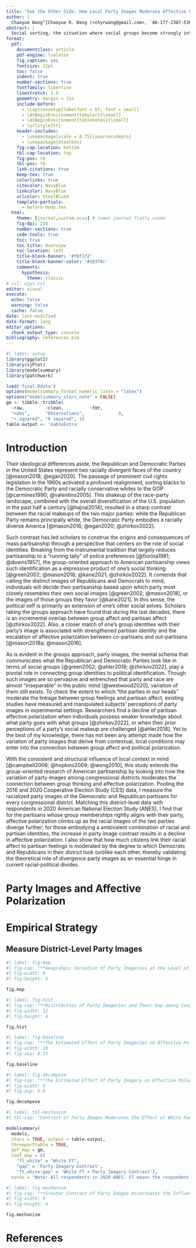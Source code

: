 ```yaml
---
title: "See the Other Side: How Local Party Images Moderate Affective Polarization"
author: |
  Chaoyue Wang^[Chaoyue R. Wang (<chyrwang@gmail.com>, `86-177-2387-5369`) is a senior student of Philosophy, Politics and Economics at Yuanpei College of Peking University, Beijing, China 100871. Data, codes, and other documents necessary to reproduce the results reported in this study are openly available at <https://github.com/Raphaellie/Local-Party-Images>.]
abstract: |
  Social sorting, the situation where social groups become strongly interconnected with political parties, has been examined as a contributing factor to affective polarization in American politics. By cultivating party images represented through prominent social identities, this process instills group tensions into party politics. Yet few existing studies takes advantage of local variations of partisan composition to investigate whether the extent to which current political polarization are affected by “parties in our head”. This research builds an index for party images for each congressional district using 2016 and 2020 Cooperative Election Studies, and links these local measures with 2020 American Election Studies where detailed indicators of polarization behavior are included. I find that the further the racial images of local partisans deviate from national stereotypes, the lower level of affective polarization is observed among the district’s respondents. The deviation of local party images also undermines the influence group feelings have in people’s polarization behavior. Heterogeneities by party and racial group are discussed.
format: 
  pdf:
    documentclass: article
    pdf-engine: lualatex
    fig_caption: yes
    fontsize: 12pt
    toc: false
    indent: true
    number-sections: true
    fontfamily: libertine
    linestretch: 1.5
    geometry: margin = 1in
    include-before: 
      - \captionsetup{labelfont = bf, font = small} 
      - \AtBeginEnvironment{tabular}{\small}
      - \AtBeginEnvironment{tablenotes}{\small}
      - \urlstyle{tt}
    header-includes: 
      - \usepackage[scale = 0.75]{sourcecodepro}
      - \usepackage{etoolbox}
    fig-cap-location: bottom
    tbl-cap-location: top
    fig-pos: tb
    tbl-pos: tb
    link-citations: true
    keep-tex: true
    colorlinks: true
    citecolor: NavyBlue
    linkcolor: NavyBlue
    urlcolor: SteelBlue4
    template-partials:
      - before-body.tex
  html:
    theme: [journal,custom.scss] # lumen journal flatly cosmo
    fig-dpi: 250
    number-sections: true
    code-tools: true
    toc: true
    toc-title: Overview
    toc-location: left
    title-block-banner: '#f0f1f2'
    title-block-banner-color: '#10378c'
    comments:
      hypothesis:
        theme: classic
# csl: ajps.csl
editor: visual
execute:
  echo: false
  warning: false
  cache: false
date: last-modified
date-format: long
editor_options: 
  chunk_output_type: console
bibliography: references.bib
---
```


```r
#| label: setup
library(ggplot2)
library(sjPlot)
library(modelsummary)
library(patchwork)

load('final.Rdata')
options(modelsummary_format_numeric_latex = "latex")
options("modelsummary_stars_note" = FALSE)
gm <- tibble::tribble(
  ~raw,        ~clean,          ~fmt,
  "nobs",      "Observations",             0,
  "r.squared", "R squared", 3)
table.output <- 'kableExtra'
```

# Introduction

Their ideological differences aside, the Republican and Democratic Parties in the United States represent two racially divergent faces of the country [@mason2018; @egan2020]. The passage of prominent civil rights legislation in the 1960s activated a profound realignment, sorting blacks to the Democratic Party and racially conservative whites to the GOP [@carmines1990; @valentino2005]. This shakeup of the race-party landscape, combined with the overall diversification of the U.S. population in the past half a century [@hajnal2014], resulted in a sharp contrast between the racial makeups of the two major parties: while the Republican Party remains principally white, the Democratic Party embodies a racially diverse America [@mason2016; @egan2020; @zhirkov2022].

Such contrast has led scholars to construe the origins and consequences of mass partisanship through a perspective that centers on the role of social identities. Breaking from the instrumental tradition that largely reduces partisanship to a "running tally" of police preferences [@fiorina1981; @downs1957], the group-oriented approach to American partisanship views such identification as a expressive product of one's social thinking [@green2002; @mason2018; @kane2021; @zhirkov2022]. It contends that calling the distinct images of Republicans and Democrats to mind, individuals will decide their partisanship based upon which party most closely resembles their own social images [@green2002; @mason2018], or the images of those groups they favor [@kane2021]. In this sense, the political self is primarily an extension of one's other social selves. Scholars taking the groups approach have found that during the last decades, there is an incremental overlap between group affect and partisan affect [@zhirkov2022]. Also, a closer match of one's group identities with their party's image is associated with strengthened partisan identity and the escalation of affective polarization between co-partisans and out-partisans [@mason2018a; @mason2016].

As is evident in the groups approach, party images, the mental schema that communicates what the Republican and Democratic Parties look like in terms of social groups [@green2002; @ahler2018; @zhirkov2022], play a pivotal role in connecting group identities to political identification. Though such images are so pervasive and entrenched that party and race are almost "inseparable" in the public mind [@westwood2020], variation of them still exists. To check the extent to which "the parties in our heads" moderate the linkage between group feelings and partisan affect, existing studies have measured and manipulated subjects' perceptions of party images in experimental settings. Researchers find a decline of partisan affective polarization when individuals possess weaker knowledge about what party goes with what groups [@zhirkov2022], or when their prior perceptions of a party's social makeup are challenged [@ahler2018]. Yet to the best of my knowledge, there has not been any attempt made how the variation of party images that derive from contextual, local conditions may enter into the connection between group affect and political polarization.

With the consistent and structural influence of local context in mind [@campbell2006; @hopkins2009; @wong2010], this study extends the group-oriented research of American partisanship by looking into how the variation of party images among congressional districts moderates the connection between group thinking and affective polarization. Pooling the 2016 and 2020 Cooperative Election Study (CES) data, I measure the racialized party images of the Democratic and Republican partisans for every congressional district. Matching this district-level data with respondents in 2020 American National Election Study (ANES), I find that for the partisans whose group memberships rightly aligns with their party, affective polarization climbs up as the racial images of the two parties diverge further; for those embodying a ambivalent combination of racial and partisan identities, the increase in party image contrast results in a decline in affective polarization. I also show that how much citizens link their racial affect to partisan feelings is moderated by the degree to which Democrats and Republicans in their district look (un)like each other, thereby validating the theoretical role of divergence party images as an essential hinge in current racial-political divides.

\newpage

# Party Images and Affective Polarization

# Empirical Strategy

## Measure District-Level Party Images

```r
#| label: fig-map
#| fig-cap: "**Geograhpic Variation of Party Imageries at the Level of Congressional Districts.** States are resized to be in proportion to their population sizes, and districts are located within the states to approximately match their actual locations. This cartogram is created by the Daily Kos team (<https://www.dailykos.com>)."
#| fig-width: 9
#| fig-height: 8

fig.map
```

```r
#| label: fig-hist
#| fig-cap: "**Distribution of Party Imageries and Their Gap among Congressional Districts.** The first two panels shows the distribution of the percentages of non-Hispanic whites among the Republican and Democratic partisans in a congressional district. The last panel, capturing the contrast of the white imagery between Republicans and Democrats, shows the distribution of the gap between the two percentages."
#| fig-width: 12
#| fig-height: 4

fig.hist
```

```r
#| label: fig-baseline
#| fig-cap: "**The Estimated Effect of Party Imageries on Affective Polarization by Different Types of Partisans.** Panels indicates three subsamples of partisans in 2020 ANES. The labels on the horizontal axis shows the party imagery of what political group is of interest in a regression. A single point represents the estimated effect of the district-level white imagery of a political group on the affective polarization of the partisans in a congressional district, and the range shows its 95% confidence interval. Significant esimtates (p < 0.05) are colored in green and marked in bold text. White percentage of a district's population is controlled for. "
#| fig-width: 10
#| fig-asp: 0.33

fig.baseline
```

```r
#| label: fig-decompose
#| fig-cap: "**The Estimated Effect of Party Imagery on Affective Polarization, Broken Down by In-Group and Out-Group Feelings.** Panels indicates three outcome variables pertaining to affective polarization, and the labels on the vertical axis shows the partisan subsample of 2020 ANES upon whom a regression is based. An individual point represents the estimated effect that district-level contrast of party imagery has on the outcome variable, and the range shows its 95% confidence interval. Significant esimtates (p < 0.05) are colored in red and marked in bold text. White percentage of a district's population is controlled for."
#| fig-width: 9
#| fig-asp: 0.4

fig.decompose
```

```r
#| label: tbl-mechanism
#| tbl-cap: "Contrast of Party Images Moderates the Effect of White Feelings on Affective Polarization"

modelsummary(
  models, 
  stars = TRUE, output = table.output,
  threeparttable = TRUE,
  gof_map = gm,
  coef_map = c(
    "ft_white" = "White FT",
    "gap" = 'Party Imagery Contrast',
    "ft_white:gap" = 'White FT × Party Imagery Contrast'),
  notes = "Note: All respondents in 2020 ANES. FT means the respondent's feeling thermometer score of the group on a 100-point scale, higher values indicating more warmer feelings. The term Party Imagery Contrast refers to the contrast between Republicans and Democrats in terms of their white imagery. Robust standard errors in parentheses. + p < 0.1, * p < 0.05, ** p < 0.01, *** p < 0.001" )
```

```r
#| label: fig-mechanism
#| fig-cap: "**Greater Contrast of Party Images Accentuates the Influence of White Feelings on Voter's Affective Perception of Political Parties.** Linear predicted values based upon the previous OLS analyses with interaction terms between white FT and party FT. Panels reponds to the three outcome variables. Within each panel, the two ribbons plot how affective polarization changes as feelings toward whites become warmer at two levels of party imagery contrast. The bands show the 95% confidcence internals. "
#| fig-width: 9
#| fig-height: 4

fig.mechanism
```

# References
